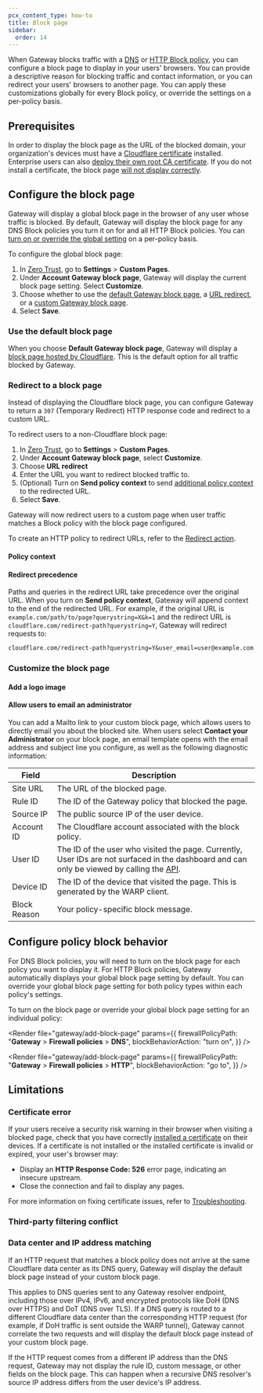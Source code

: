 ```yaml
---
pcx_content_type: how-to
title: Block page
sidebar:
  order: 14
---
```



When Gateway blocks traffic with a [DNS](/cloudflare-one/policies/gateway/dns-policies/#block) or [HTTP Block policy](/cloudflare-one/policies/gateway/http-policies/#block), you can configure a block page to display in your users' browsers. You can provide a descriptive reason for blocking traffic and contact information, or you can redirect your users' browsers to another page. You can apply these customizations globally for every Block policy, or override the settings on a per-policy basis.

## Prerequisites

In order to display the block page as the URL of the blocked domain, your organization's devices must have a [Cloudflare certificate](/cloudflare-one/connections/connect-devices/user-side-certificates/manual-deployment/) installed. Enterprise users can also [deploy their own root CA certificate](/cloudflare-one/connections/connect-devices/user-side-certificates/custom-certificate/). If you do not install a certificate, the block page [will not display correctly](#certificate-error).

## Configure the block page

Gateway will display a global block page in the browser of any user whose traffic is blocked. By default, Gateway will display the block page for any DNS Block policies you turn it on for and all HTTP Block policies. You can [turn on or override the global setting](#configure-policy-block-behavior) on a per-policy basis.

To configure the global block page:

1. In [Zero Trust](https://one.dash.cloudflare.com), go to **Settings** > **Custom Pages**.
2. Under **Account Gateway block page**, Gateway will display the current block page setting. Select **Customize**.
3. Choose whether to use the [default Gateway block page](#use-the-default-block-page), a [URL redirect](#redirect-to-a-block-page), or a [custom Gateway block page](#customize-the-block-page).
4. Select **Save**.

### Use the default block page

When you choose **Default Gateway block page**, Gateway will display a [block page hosted by Cloudflare](https://blocked.teams.cloudflare.com/). This is the default option for all traffic blocked by Gateway.

### Redirect to a block page

Instead of displaying the Cloudflare block page, you can configure Gateway to return a `307` (Temporary Redirect) HTTP response code and redirect to a custom URL.

To redirect users to a non-Cloudflare block page:

1. In [Zero Trust](https://one.dash.cloudflare.com), go to **Settings** > **Custom Pages**.
2. Under **Account Gateway block page**, select **Customize**.
3. Choose **URL redirect**
4. Enter the URL you want to redirect blocked traffic to.
5. (Optional) Turn on **Send policy context** to send [additional policy context](#policy-context) to the redirected URL.
6. Select **Save**.

Gateway will now redirect users to a custom page when user traffic matches a Block policy with the block page configured.

To create an HTTP policy to redirect URLs, refer to the [Redirect action](/cloudflare-one/policies/gateway/http-policies/#redirect).

#### Policy context

<Render file="gateway/policy-context" />

#### Redirect precedence

Paths and queries in the redirect URL take precedence over the original URL. When you turn on **Send policy context**, Gateway will append context to the end of the redirected URL. For example, if the original URL is `example.com/path/to/page?querystring=X&k=1` and the redirect URL is `cloudflare.com/redirect-path?querystring=Y`, Gateway will redirect requests to:

```txt ins="&user_email=user@example.com"
cloudflare.com/redirect-path?querystring=Y&user_email=user@example.com
```

### Customize the block page

<Render file="gateway/customize-block-page" />

#### Add a logo image

<Render file="gateway/add-logo-image" />

#### Allow users to email an administrator

You can add a Mailto link to your custom block page, which allows users to directly email you about the blocked site. When users select **Contact your Administrator** on your block page, an email template opens with the email address and subject line you configure, as well as the following diagnostic information:

| Field        | Description                                                                                                                                                                                                                 |
| ------------ | --------------------------------------------------------------------------------------------------------------------------------------------------------------------------------------------------------------------------- |
| Site URL     | The URL of the blocked page.                                                                                                                                                                                                |
| Rule ID      | The ID of the Gateway policy that blocked the page.                                                                                                                                                                         |
| Source IP    | The public source IP of the user device.                                                                                                                                                                                    |
| Account ID   | The Cloudflare account associated with the block policy.                                                                                                                                                                    |
| User ID      | The ID of the user who visited the page. Currently, User IDs are not surfaced in the dashboard and can only be viewed by calling the [API](/api/resources/zero_trust/subresources/access/subresources/users/methods/list/). |
| Device ID    | The ID of the device that visited the page. This is generated by the WARP client.                                                                                                                                           |
| Block Reason | Your policy-specific block message.                                                                                                                                                                                         |

## Configure policy block behavior

For DNS Block policies, you will need to turn on the block page for each policy you want to display it. For HTTP Block policies, Gateway automatically displays your global block page setting by default. You can override your global block page setting for both policy types within each policy's settings.

To turn on the block page or override your global block page setting for an individual policy:

<Tabs>

<TabItem label="DNS policy">

<Render
	file="gateway/add-block-page"
	params={{
		firewallPolicyPath: "**Gateway** > **Firewall policies** > **DNS**",
		blockBehaviorAction: "turn on",
	}}
/>

</TabItem>
<TabItem label="HTTP policy">

<Render
	file="gateway/add-block-page"
	params={{
		firewallPolicyPath: "**Gateway** > **Firewall policies** > **HTTP**",
		blockBehaviorAction: "go to",
	}}
/>

</TabItem>

</Tabs>

## Limitations

### Certificate error

If your users receive a security risk warning in their browser when visiting a blocked page, check that you have correctly [installed a certificate](/cloudflare-one/connections/connect-devices/user-side-certificates/manual-deployment/) on their devices. If a certificate is not installed or the installed certificate is invalid or expired, your user's browser may:

- Display an **HTTP Response Code: 526** error page, indicating an insecure upstream.
- Close the connection and fail to display any pages.

For more information on fixing certificate issues, refer to [Troubleshooting](/cloudflare-one/faq/troubleshooting/#as-of-february-2-2025-my-end-user-devices-browser-is-returning-a-your-connection-is-not-private-warning).

### Third-party filtering conflict

<Render file="gateway/third-party-warning" />

### Data center and IP address matching

If an HTTP request that matches a block policy does not arrive at the same Cloudflare data center as its DNS query, Gateway will display the default block page instead of your custom block page.

This applies to DNS queries sent to any Gateway resolver endpoint, including those over IPv4, IPv6, and encrypted protocols like DoH (DNS over HTTPS) and DoT (DNS over TLS). If a DNS query is routed to a different Cloudflare data center than the corresponding HTTP request (for example, if DoH traffic is sent outside the WARP tunnel), Gateway cannot correlate the two requests and will display the default block page instead of your custom block page.

If the HTTP request comes from a different IP address than the DNS request, Gateway may not display the rule ID, custom message, or other fields on the block page. This can happen when a recursive DNS resolver's source IP address differs from the user device's IP address.

